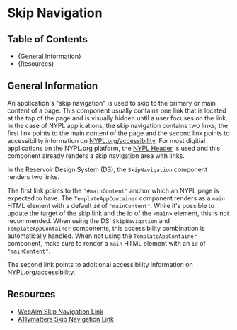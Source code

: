 

<Meta title="Accessibility Guide/Skip Navigation" />

# Skip Navigation

## Table of Contents

- {<Link href="#general-information" target="_self">General Information</Link>}
- {<Link href="#resources" target="_self">Resources</Link>}

## General Information

An application's "skip navigation" is used to skip to the primary or main
content of a page. This component usually contains one link that is located at
the top of the page and is visually hidden until a user focuses on the link. In
the case of NYPL applications, the skip navigation contains two links; the first
link points to the main content of the page and the second link points to
accessibility information on
[NYPL.org/accessibility](https://nypl.org/accessibility). For most digitial
applications on the NYPL.org platform, the [NYPL
Header](https://github.com/NYPL/nypl-header-app) is used and this component
already renders a skip navigation area with links.

In the Reservoir Design System (DS), the `SkipNavigation` component renders two
links.

The first link points to the `"#mainContent"` anchor which an NYPL page is
expected to have. The `TemplateAppContainer` component renders as a `main` HTML
element with a default `id` of `"mainContent"`. While it's possible to update
the target of the skip link and the id of the `<main>` element, this is not
recommended. When using the DS' `SkipNavigation` and `TemplateAppContainer`
components, this accessibility combination is automatically handled. When not
using the `TemplateAppContainer` component, make sure to render a `main` HTML
element with an `id` of `"mainContent"`.

The second link points to additional accessibility information on
[NYPL.org/accessibility](https://nypl.org/accessibility).

## Resources

- [WebAim Skip Navigation Link](https://webaim.org/techniques/skipnav/)
- [A11ymatters Skip Navigation Link](https://www.a11ymatters.com/pattern/skip-link/)
